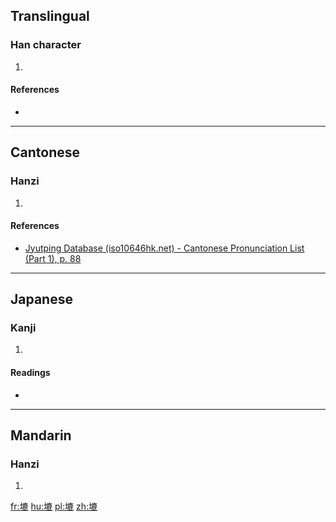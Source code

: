 ==Translingual==

===Han character===
{{Han char|rn=32|rad=土|as=11|sn=14|four=4011<sub>1</sub>|canj=土戈X心 (GIXP)|ids=⿰[[土]][[鹿]]}}

# {{defn|Han|sort=土11}}

====References====
* {{Han ref|kx=0236.420|dkj=05389|hdz=10482.020|uh=5876|ud=22646|bh=E163|bd=57699}}

----

==Cantonese==

===Hanzi===
{{yue-hanzi|jyut=[[luk6]]|y=luk6}}

# {{defn|lang=yue|sort=土11}}

====References====
*[http://www.iso10646hk.net/jp/document/download.jsp Jyutping Database (iso10646hk.net) - Cantonese Pronunciation List (Part 1), p. 88]

----

==Japanese==

===Kanji===
{{ja-kanji|grade=|rs=土11}}

# {{defn|lang=ja|sort=土11}}

====Readings====
* {{ja-readings|on=[[こく]] (koku)|kun=}}

----

==Mandarin==

===Hanzi===
{{cmn-hanzi|pin=[[lù]] ([[lu4]])|wg=lu<sup>4</sup>}}

# {{defn|lang=cmn|sort=土11}}

[[fr:塶]]
[[hu:塶]]
[[pl:塶]]
[[zh:塶]]